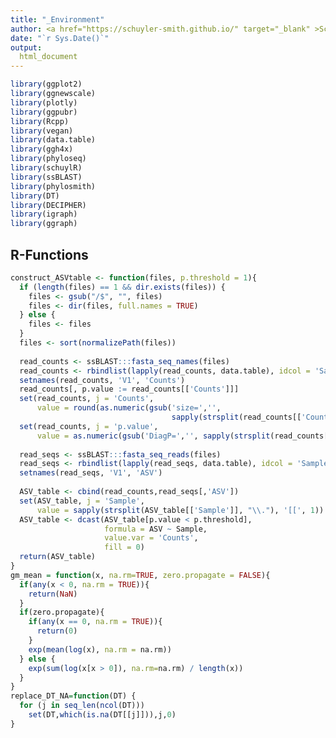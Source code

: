 ```yaml
---
title: "_Environment"
author: <a href="https://schuyler-smith.github.io/" target="_blank" >Schuyler D. Smith</a>
date: "`r Sys.Date()`"
output:
  html_document
---
```


```r
library(ggplot2)
library(ggnewscale)
library(plotly)
library(ggpubr)
library(Rcpp)
library(vegan)
library(data.table)
library(ggh4x)
library(phyloseq)
library(schuylR)
library(ssBLAST)
library(phylosmith)
library(DT)
library(DECIPHER)
library(igraph)
library(ggraph)
```

## R-Functions {.tabset .tabset-pills}

```r
construct_ASVtable <- function(files, p.threshold = 1){
  if (length(files) == 1 && dir.exists(files)) {
    files <- gsub("/$", "", files)
    files <- dir(files, full.names = TRUE)
  } else {
    files <- files
  }
  files <- sort(normalizePath(files))
  
  read_counts <- ssBLAST:::fasta_seq_names(files)
  read_counts <- rbindlist(lapply(read_counts, data.table), idcol = 'Sample')
  setnames(read_counts, 'V1', 'Counts')
  read_counts[, p.value := read_counts[['Counts']]]
  set(read_counts, j = 'Counts', 
      value = round(as.numeric(gsub('size=','', 
                                    sapply(strsplit(read_counts[['Counts']], ";"), '[[', 2)))))
  set(read_counts, j = 'p.value', 
      value = as.numeric(gsub('DiagP=','', sapply(strsplit(read_counts[['p.value']], ";"), '[[', 3))))
  
  read_seqs <- ssBLAST:::fasta_seq_reads(files)
  read_seqs <- rbindlist(lapply(read_seqs, data.table), idcol = 'Sample')
  setnames(read_seqs, 'V1', 'ASV')
  
  ASV_table <- cbind(read_counts,read_seqs[,'ASV'])
  set(ASV_table, j = 'Sample', 
      value = sapply(strsplit(ASV_table[['Sample']], "\\."), '[[', 1))
  ASV_table <- dcast(ASV_table[p.value < p.threshold], 
                     formula = ASV ~ Sample, 
                     value.var = 'Counts',
                     fill = 0)
  return(ASV_table)
}
gm_mean = function(x, na.rm=TRUE, zero.propagate = FALSE){
  if(any(x < 0, na.rm = TRUE)){
    return(NaN)
  }
  if(zero.propagate){
    if(any(x == 0, na.rm = TRUE)){
      return(0)
    }
    exp(mean(log(x), na.rm = na.rm))
  } else {
    exp(sum(log(x[x > 0]), na.rm=na.rm) / length(x))
  }
}
replace_DT_NA=function(DT) {
  for (j in seq_len(ncol(DT)))
    set(DT,which(is.na(DT[[j]])),j,0)
}
```